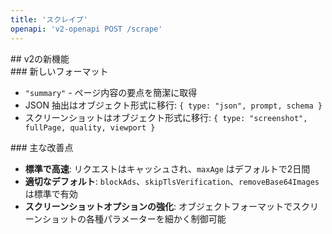 ```yaml
---
title: 'スクレイプ'
openapi: 'v2-openapi POST /scrape'
---
```


<div id="whats-new-in-v2">
  ## v2の新機能
</div>

<div id="new-formats">
  ### 新しいフォーマット
</div>

- `"summary"` - ページ内容の要点を簡潔に取得
- JSON 抽出はオブジェクト形式に移行: `{ type: "json", prompt, schema }`
- スクリーンショットはオブジェクト形式に移行: `{ type: "screenshot", fullPage, quality, viewport }`

<div id="key-improvements">
  ### 主な改善点
</div>

- **標準で高速**: リクエストはキャッシュされ、`maxAge` はデフォルトで2日間
- **適切なデフォルト**: `blockAds`、`skipTlsVerification`、`removeBase64Images` は標準で有効
- **スクリーンショットオプションの強化**: オブジェクトフォーマットでスクリーンショットの各種パラメーターを細かく制御可能